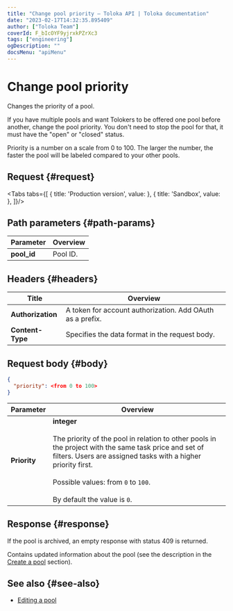 ```yaml
---
title: "Change pool priority — Toloka API | Toloka documentation"
date: "2023-02-17T14:32:35.895409"
author: ["Toloka Team"]
coverId: F_bIcOYF9yjrxkPZrXc3
tags: ["engineering"]
ogDescription: ""
docsMenu: "apiMenu"
---
```



# Change pool priority

<Announce/>

Changes the priority of a pool.

If you have multiple pools and want Tolokers to be offered one pool before another, change the pool priority. You don't need to stop the pool for that, it must have the "open" or "closed" status.

Priority is a number on a scale from 0 to 100. The larger the number, the faster the pool will be labeled compared to your other pools.

## Request {#request}

<Tabs tabs={[
  { title: 'Production version', value: <SetPriorityPoolList1/> },
  { title: 'Sandbox', value: <SetPriorityPoolList2/> },
]}/>

## Path parameters {#path-params}

Parameter | Overview
----- | -----
**pool_id** | Pool ID.

## Headers {#headers}

Title | Overview
----- | -----
**Authorization** | A token for account authorization. Add OAuth as a prefix.
**Content-Type** | Specifies the data format in the request body.

## Request body {#body}

```json
{
  "priority": <from 0 to 100>
}
```

Parameter | Overview
----- | -----
**Priority** | **integer**<br/><br/>The priority of the pool in relation to other pools in the project with the same task price and set of filters. Users are assigned tasks with a higher priority first.<br/><br/>Possible values: from `0` to `100`.<br/><br/>By default the value is `0`.

## Response {#response}

<Note mode="note" title="Note">

If the pool is archived, an empty response with status 409 is returned.

</Note>

Contains updated information about the pool (see the description in the [Create a pool](/docs/api/create-pool#response) section).

## See also {#see-also}

- [Editing a pool](/docs/guide/pool-edit)

<ContactGuideSupport/>

